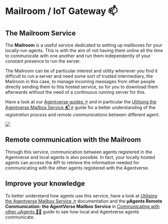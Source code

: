 # Mailroom / IoT Gateway 📫

## The Mailroom Service

The **Mailroom** is a useful service dedicated to setting up mailboxes for your locally-run agents. This is with the aim of not having them online all the time to communicate with one another and run them independently of your constant presence to run the server.

The Mailroom can be of particular interest and utility whenever you find it difficult to run a server and need some sort of trusted intermediary, the Mailroom in this case, to manage incoming messages from other people directly sending them to this hosted service, so for you to download them afterwards without the need of a continuous running server for this.

Have a look at our [Agentverse guides ↗️](pages/guides/agentverse) and in particular the [Utilising the Agentverse Mailbox Service 📬↗️](/guides/agentverse/utilising-the-mailbox.mdx) guide for a better understanding of the _registration process_ and _remote communications_ between different agent.

![](../../../src/images/missing.jpeg)

## Remote communication with the Mailroom

Through this service, communication between agents registered in the Agentverse and local agents is also possible. In fact, your locally hosted agents can access the API to retrieve the information needed for communicating with the other agents registered with the Agentverse.

## Improve your knowledge

To better understand how agents use this service, have a look at [Utilising the Agentverse Mailbox Service ↗️](/guides/agentverse/utilising-the-mailbox.mdx) documentation and the **μAgents Remote Communication: the AgentVerse Mailbox Service** in [Communicating with other μAgents 📱🤖](/guides/agents/communicating-with-other-agents.md) guide to see how local and Agentverse agents communicate.
